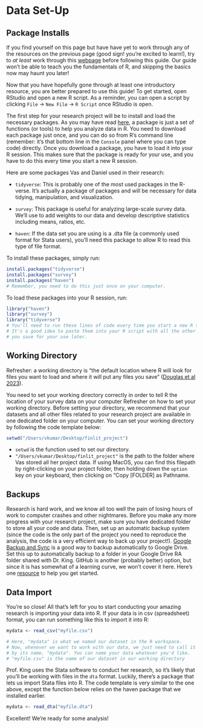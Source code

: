 # Data Set-Up

## Package Installs

If you find yourself on this page but have have yet to work through any of the resources on the previous page (good sign! you're excited to learn!), try to *at least* work through this [webpage](https://rstudio-education.github.io/hopr/basics.html) before following this guide. Our guide won't be able to teach you the fundamentals of R, and skipping the basics now may haunt you later!

Now that you have hopefully gone through at least one introductory resource, you are better prepared to use this guide! To get started, open RStudio and open a new R script. As a reminder, you can open a script by clicking `File` -\> `New File` -\> `R Script` once RStudio is open.

The first step for your research project will be to install and load the necessary packages. As you may have read [here](https://rstudio-education.github.io/hopr/packages.html#packages-1), a package is just a set of functions (or tools) to help you analyze data in R. You need to download each package just once, and you can do so from R's command line (remember: it's that bottom line in the `Console` panel where you can type code) directly. Once you download a package, you have to load it into your R session. This makes sure that the package is ready for your use, and you have to do this every time you start a new R session.

Here are some packages Vas and Daniel used in their research:

-   `tidyverse`: This is probably one of the most used packages in the R-verse. It's actually a package of packages and will be necessary for data tidying, manipulation, and visualization.

-   `survey`: This package is useful for analyzing large-scale survey data. We'll use to add weights to our data and develop descriptive statistics including means, ratios, etc.

-   `haven`: If the data set you are using is a .dta file (a commonly used format for Stata users), you'll need this package to allow R to read this type of file format.

To install these packages, simply run:

```r

install.packages("tidyverse")
install.packages("survey")
install.packages("haven")
# Remember, you need to do this just once on your computer. 

```

To load these packages into your R session, run:

```r
library("haven")
library("survey")
library("tidyverse")
# You'll need to run these lines of code every time you start a new R session. 
# It's a good idea to paste them into your R script with all the other code 
# you save for your use later. 

```

## Working Directory

Refresher: a working directory is "the default location where R will look for files you want to load and where it will put any files you save" ([Douglas et al 2023](https://intro2r.com/work-d.html)).

You need to set your working directory correctly in order to tell R the location of your survey data on your computer Refresher on how to set your working directory. Before setting your directory, we recommend that your datasets and all other files related to your research project are available in one dedicated folder on your computer. You can set your working directory by following the code template below:

```r
setwd("/Users/vkumar/Desktop/finlit_project")

```

-   `setwd` is the function used to set our directory.
-   `"/Users/vkumar/Desktop/finlit_project"` is the path to the folder where Vas stored all her project data. If using MacOS, you can find this filepath by right-clicking on your project folder, then holding down the `option` key on your keyboard, then clicking on "Copy [FOLDER] as Pathname.

## Backups

Research is hard work, and we know all too well the pain of losing hours of work to computer crashes and other nightmares. Before you make any more progress with your research project, make sure you have dedicated folder to store all your code and data. Then, set up an automatic backup system (since the code is the only part of the project you need to reproduce the analysis, the code is a very efficient way to back up your project!). [Google Backup and Sync](https://www.google.com/intl/en_cy/drive/download/) is a good way to backup automatically to Google Drive. Set this up to automatically backup to a folder in your Google Drive RA folder shared with Dr. King. GitHub is another (probably better) option, but since it is has somewhat of a learning curve, we won't cover it here. Here's one [resource](https://ohi-science.org/data-science-training/github.html) to help you get started.

## Data Import

You're so close! All that's left for you to start conducting your amazing research is importing your data into R. If your data is in csv (spreadsheet) format, you can run something like this to import it into R:

```r
mydata <- read_csv("myfile.csv")

# Here, "mydata" is what we named our dataset in the R workspace. 
# Now, whenever we want to work with our data, we just need to call it 
# by its name, "mydata". You can name your data whatever you'd like. 
# "myfile.csv" is the name of our dataset in our working directory 
```

Prof. King uses the Stata software to conduct her research, so it's likely that you'll be working with files in the `dta` format. Luckily, there's a package that lets us import Stata files into R. The code template is very similar to the one above, except the function below relies on the haven package that we installed earlier.

```r
mydata <- read_dta("myfile.dta")
```

Excellent! We're ready for some analysis!
